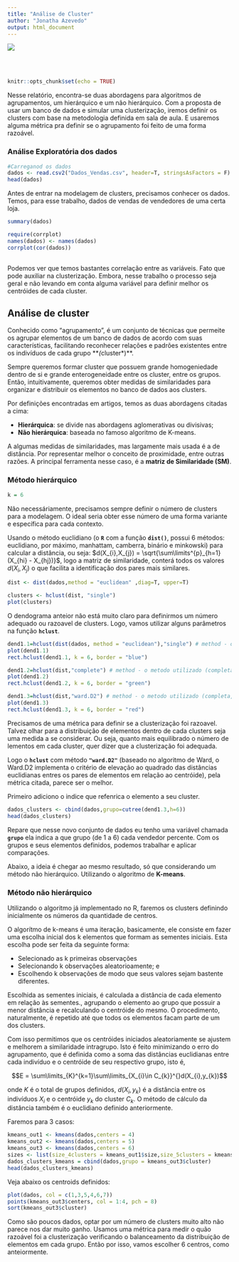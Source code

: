 ```yaml
---
title: "Análise de Cluster"
author: "Jonatha Azevedo"
output: html_document
---
```


![](banner.png)

<br><br>


```r
knitr::opts_chunk$set(echo = TRUE)
```

Nesse relatório, encontra-se duas abordagens para algoritmos de agrupamentos, um hierárquico e um não hierárquico. Com a proposta de usar um banco de dados e simular uma clusterização, iremos definir os clusters com base na metodologia definida em sala de aula. E usaremos alguma métrica pra definir se o agrupamento foi feito de uma forma razoável.


### Análise Exploratória dos dados
```r
#Carreganod os dados
dados <- read.csv2("Dados_Vendas.csv", header=T, stringsAsFactors = F)
head(dados)
```


Antes de entrar na modelagem de clusters, precisamos conhecer os dados. Temos, para esse trabalho, dados de vendas de vendedores de uma certa loja.

```r
summary(dados)
```

```r
require(corrplot)
names(dados) <- names(dados)
corrplot(cor(dados))
  
```

Podemos ver que temos bastantes correlação entre as variáveis. Fato que pode auxiliar na clusterização. Embora, nesse trabalho o processo seja geral e não levando em conta alguma variável para definir melhor os centróides de cada cluster. 

## Análise de cluster


Conhecido como "agrupamento", é um conjunto de técnicas que permeite os agrupar elementos de um banco de dados de acordo com suas características, facilitando reconhecer relações e padrões existentes entre os indivíduos de cada grupo ***(*cluster*)**.

Sempre queremos formar cluster que possuem grande homogeniedade dentro de si e grande enterogeneidade entre os cluster, entre os grupos. Então, intuitivamente, queremos obter medidas de similaridades para organizar e distribuir os elementos no banco de dados aos clusters.

Por definições encontradas em artigos, temos as duas abordagens citadas a cima: 

  - **Hierárquica**: se divide nas abordagens aglomerativas ou divisivas;
  - **Não hierárquica**: baseada no famoso algoritmo de K-means.

A algumas medidas de similaridades, mas largamente mais usada é a de distância. Por representar melhor o conceito de proximidade, entre outras razões. A principal ferramenta nesse caso, é a **matriz de Similaridade (SM)**.

### Método hierárquico


```r
k = 6
```

Não necessáriamente, precisamos sempre definir o número de clusters para a modelagem. O ideal seria obter esse número de uma forma variante e específica para cada contexto. 

Usando o método euclidiano (o **`R`** com a função **`dist()`**, possui 6 métodos: euclidiano, por máximo, manhattam, camberra, binário e minkowski) para calcular a distância, ou seja: $d(X_{i},X_{j}) = \sqrt{\sum\limits^{p}_{h=1}(X_{hi} - X_{hj})}$, logo a matriz de similaridade, conterá todos os valores $d(X_{i},X_{j})$ o que facilita a identificação dos pares mais similares.


```r
dist <- dist(dados,method = "euclidean" ,diag=T, upper=T)  
```

```r
clusters <- hclust(dist, "single")
plot(clusters)
```

O dendograma anteior não está muito claro para definirmos um número adequado ou razoavel de clusters. Logo, vamos utilizar alguns parâmetros na função **`hclust`**. 

```r

dend1.1=hclust(dist(dados, method = "euclidean"),"single") # method - o metodo utilizado (completa, simples, ward...)
plot(dend1.1)
rect.hclust(dend1.1, k = 6, border = "blue")

dend1.2=hclust(dist,"complete") # method - o metodo utilizado (completa, simples, ward...)
plot(dend1.2)
rect.hclust(dend1.2, k = 6, border = "green")

dend1.3=hclust(dist,"ward.D2") # method - o metodo utilizado (completa, simples, ward...)
plot(dend1.3)
rect.hclust(dend1.3, k = 6, border = "red")

```

Precisamos de uma métrica para definir se a clusterização foi razoavel. Talvez olhar para a distribuição de elementos dentro de cada clusters seja uma medida a se considerar. Ou seja, quanto mais equilibrado o número de lementos em cada cluster, quer dizer que a clusterização foi adequada. 


Logo o **`hclust`** com método **`"ward.D2"`** (baseado no algoritmo de Ward, o Ward.D2 implementa o critério de elevação ao quadrado das distâncias euclidianas entres os pares de elementos em relação ao centróide), pela métrica citada, parece ser o melhor.



Primeiro adiciono o indice que refenrica o elemento a seu cluster.

```r

dados_clusters <- cbind(dados,grupo=cutree(dend1.3,h=6))
head(dados_clusters)
```

Repare que nesse novo conjunto de dados eu tenho uma variável chamada **`grupo`** ela indica a que grupo (de 1 a 6) cada vendedor percente. Com os grupos e seus elementos definidos, podemos trabalhar e aplicar comparações. 

Abaixo, a ideia é chegar ao mesmo resultado, só que considerando um método não hierárquico. Utilizando o algoritmo de **K-means**. 


### Método não hierárquico

Utilizando o algoritmo já implementado no R, faremos os clusters definindo inicialmente os números da quantidade de centros. 


O algorítmo de k-means é uma iteração, basicamente, ele consiste em fazer uma escolha inicial dos k elementos que formam as sementes iniciais. Esta escolha pode ser feita da seguinte forma:

  - Selecionado as k primeiras observações
  - Selecionando k observações aleatorioamente; e
  - Escolhendo k observações de modo que seus valores sejam bastente diferentes.


Escolhida as sementes iniciais, é calculada a distância de cada elemento em relação às sementes., agrupando o elemento ao grupo que possuir a menor distância e recalculando o centróide do mesmo. O procedimento, naturalmente, é repetido até que todos os elementos facam parte de um dos clusters.


Com isso  permitimos que os centróides iniciados aleatoriamente
se ajustem e melhorem a similaridade intragrupo. Isto é feito minimizando o erro do
agrupamento, que é definida como a soma das distâncias euclidianas entre cada indivíduo
e o centróide de seu respectivo grupo, isto é,

$$E = \sum\limits_{K}^{k=1}\sum\limits_{X_{i}\in C_{k}}^{}d(X_{i},y_{k})$$  


onde $K$ é o total de grupos definidos, $d(X_{i}, y_{k})$ é a distância entre os indivíduos $X_{i}$ e o centróide $y_{k}$ do cluster $C_{k}$. O método de cálculo da distância também é o euclidiano definido anteriormente.

Faremos para 3 casos: 

```r
kmeans_out1 <- kmeans(dados,centers = 4)
kmeans_out2 <- kmeans(dados,centers = 5)
kmeans_out3 <- kmeans(dados,centers = 6)
sizes <- list(size_4clusters = kmeans_out1$size,size_5clusters = kmeans_out2$size,size_6clusters = kmeans_out3$size);sizes
dados_clusters_kmeans = cbind(dados,grupo = kmeans_out3$cluster)
head(dados_clusters_kmeans)
```



Veja abaixo os centroids definidos: 

```r
plot(dados, col = c(1,3,5,4,6,7))
points(kmeans_out3$centers, col = 1:4, pch = 8)
sort(kmeans_out3$cluster)
```




Como são poucos dados, optar por um número de clusters muito alto não parece nos dar muito ganho. Usamos uma métrica para medir o quão razoável foi a clusterização verificando o balanceamento da distribuição de elementos em cada grupo. Então por isso, vamos escolher 6 centros, como anteiormente. 





